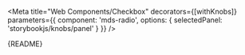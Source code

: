 

<Meta
  title="Web Components/Checkbox"
  decorators={[withKnobs]}
  parameters={{
    component: 'mds-radio',
    options: { 
      selectedPanel: 'storybookjs/knobs/panel'
     }
  }}
/>

<Description>
    {README}
</Description>

<Preview withToolbar>
  <Story name="Radio">
    <div style={{ width: '360px', margin: '20px' }}>
      <mds-radio type="radio" name="fruit" checked value="Strawberry" />
      <mds-radio type="radio" name="fruit" value="Orange" />
      <mds-radio type="radio" name="fruit" value="Lemon" />
    </div>
  </Story>
</Preview>